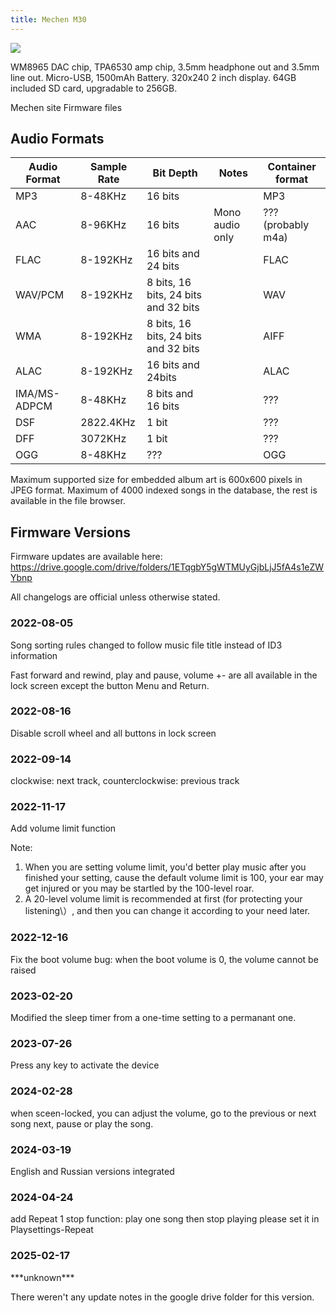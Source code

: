 ```yaml
---
title: Mechen M30
---
```



<img src="https://www.audiophile-heaven.com/wp-content/uploads/2022/12/Mechen-MP3-Music-Player-DAP-M30-M-30-64GB-Internal-Memory-OTG-DSD-Review-Audiophile-Heaven-MaryHaru-01.webp"></img>

WM8965 DAC chip, TPA6530 amp chip, 3.5mm headphone out and 3.5mm line out.
Micro-USB, 1500mAh Battery. 320x240 2 inch display.
64GB included SD card, upgradable to 256GB.


<LinkButton href="https://mechen.com.cn/">
  Mechen site
</LinkButton>

<LinkButton href="https://drive.google.com/drive/folders/1ETqgbY5gWTMUyGjbLjJ5fA4s1eZWYbnp" variant="secondary">
  Firmware files
</LinkButton>

## Audio Formats

| Audio Format | Sample Rate | Bit Depth                            | Notes           | Container format   |
| ------------ | ----------- | ------------------------------------ | --------------- | ------------------ |
| MP3          | 8-48KHz     | 16 bits                              |                 | MP3                |
| AAC          | 8-96KHz     | 16 bits                              | Mono audio only | ??? (probably m4a) |
| FLAC         | 8-192KHz    | 16 bits and 24 bits                  |                 | FLAC               |
| WAV/PCM      | 8-192KHz    | 8 bits, 16 bits, 24 bits and 32 bits |                 | WAV                |
| WMA          | 8-192KHz    | 8 bits, 16 bits, 24 bits and 32 bits |                 | AIFF               |
| ALAC         | 8-192KHz    | 16 bits and 24bits                   |                 | ALAC               |
| IMA/MS-ADPCM | 8-48KHz     | 8 bits and 16 bits                   |                 | ???                |
| DSF          | 2822.4KHz   | 1 bit                                |                 | ???                |
| DFF          | 3072KHz     | 1 bit                                |                 | ???                |
| OGG          | 8-48KHz     | ???                                  |                 | OGG                |

Maximum supported size for embedded album art is 600x600 pixels in JPEG format.
Maximum of 4000 indexed songs in the database, the rest is available in the file browser.

## Firmware Versions
Firmware updates are available here: https://drive.google.com/drive/folders/1ETqgbY5gWTMUyGjbLjJ5fA4s1eZWYbnp

All changelogs are official unless otherwise stated.

### 2022-08-05
<Card title="Update Notes">
Song sorting rules changed to follow music file title instead of ID3 information

Fast forward and rewind, play and pause, volume +- are all available in the lock screen except the button Menu and Return.
</Card>

### 2022-08-16
<Card title="Update Notes">
Disable scroll wheel and all buttons in lock screen
</Card>

### 2022-09-14
<Card title="Update Notes"> 
clockwise: next track, counterclockwise: previous track
</Card>

### 2022-11-17
<Card title="Update Notes"> 
Add volume limit function 

Note: 
1. When you are setting volume limit, you'd better play music after you finished your setting, cause the default volume limit is 100, your ear may get injured or you may be startled by the 100-level roar.
2. A 20-level volume limit is recommended at first \(for protecting your listening\）, and then you can change it according to your need later. 
</Card>

### 2022-12-16
<Card title="Update Notes"> 
Fix the boot volume bug: when the boot volume is 0, the volume cannot be raised
</Card>

### 2023-02-20
<Card title="Update Notes"> 
Modified the sleep timer from a one-time setting to a permanant one.
</Card>

### 2023-07-26
<Card title="Update Notes"> 
Press any key to activate the device
</Card>

### 2024-02-28
<Card title="Update Notes"> 
when sceen-locked, you can adjust the volume, go to the previous or next song next, pause or play the song.
</Card>

### 2024-03-19
<Card title="Update Notes"> 
English and Russian versions integrated
</Card>

### 2024-04-24
<Card title="Update Notes"> 
add Repeat 1 stop function: play one song then stop playing
please set it in Playsettings-Repeat
</Card>

### 2025-02-17
<Card title="Update Notes"> 
***unknown***
</Card>

There weren't any update notes in the google drive folder for this version.

